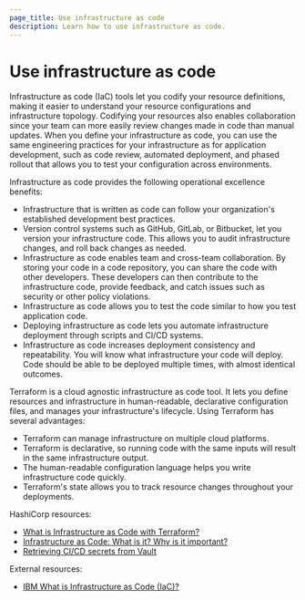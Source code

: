 ```yaml
---
page_title: Use infrastructure as code
description: Learn how to use infrastructure as code.
---
```


# Use infrastructure as code

Infrastructure as code (IaC) tools let you codify your resource definitions, making it easier to understand your resource configurations and infrastructure topology. Codifying your resources also enables collaboration since your team can more easily review changes made in code than manual updates. When you define your infrastructure as code, you can use the same engineering practices for your infrastructure as for application development, such as code review, automated deployment, and phased rollout that allows you to test your configuration across environments. 

Infrastructure as code provides the following operational excellence benefits:

- Infrastructure that is written as code can follow your organization's established development best practices. 
- Version control systems such as GitHub, GitLab, or Bitbucket, let you version your infrastructure code. This allows you to audit infrastructure changes, and roll back changes as needed.  
- Infrastructure as code enables team and cross-team collaboration. By storing your code in a code repository, you can share the code with other developers. These developers can then contribute to the infrastructure code, provide feedback, and catch issues such as security or other policy violations.
- Infrastructure as code allows you to test the code similar to how you test application code.
- Deploying infrastructure as code lets you automate infrastructure deployment through scripts and CI/CD systems.
- Infrastructure as code increases deployment consistency and repeatability. You will know what infrastructure your code will deploy. Code should be able to be deployed multiple times, with almost identical outcomes. 

Terraform is a cloud agnostic infrastructure as code tool. It lets you define resources and infrastructure in human-readable, declarative configuration files, and manages your infrastructure's lifecycle. Using Terraform has several advantages:

- Terraform can manage infrastructure on multiple cloud platforms.
- Terraform is declarative, so running code with the same inputs will result in the same infrastructure output.
- The human-readable configuration language helps you write infrastructure code quickly.
- Terraform's state allows you to track resource changes throughout your deployments.

HashiCorp resources:
- [What is Infrastructure as Code with Terraform?](/terraform/tutorials/certification-associate-tutorials-003/infrastructure-as-code)
- [Infrastructure as Code: What is it? Why is it important?](https://www.hashicorp.com/resources/what-is-infrastructure-as-code)
- [Retrieving CI/CD secrets from Vault](/well-architected-framework/security/security-cicd-vault)

External resources:
- [IBM What is Infrastructure as Code (IaC)?](https://www.ibm.com/topics/infrastructure-as-code)
